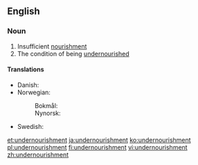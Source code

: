 ==English==
===Noun===
{{en-noun|-}}
# Insufficient [[nourishment]]
# The condition of being [[undernourished]]

====Translations====
{{trans-top|insufficient nourishment}}
* Danish: {{t|da|underernæring|c}}
* Norwegian:
*: Bokmål: {{t|nb|underernæring|m|f}}
*: Nynorsk: {{t|nn|underernæring|f}}
{{trans-mid}}
* Swedish: {{t|sv|undernäring|c}}
{{trans-bottom}}

[[et:undernourishment]]
[[ja:undernourishment]]
[[ko:undernourishment]]
[[pl:undernourishment]]
[[fi:undernourishment]]
[[vi:undernourishment]]
[[zh:undernourishment]]